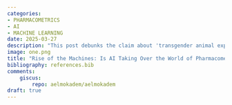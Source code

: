```yaml
---
categories:
- PHARMACOMETRICS
- AI
- MACHINE LEARNING
date: 2025-03-27
description: "This post debunks the claim about 'transgender animal experiments,' clarifying that the research focuses on hormone therapies for conditions like HIV and cancer. It critiques sensationalism and encourages readers to question outrageous headlines and appreciate the value of scientific research."
image: one.png
title: "Rise of the Machines: Is AI Taking Over the World of Pharmacometrics?"
bibliography: references.bib
comments:
    giscus:
        repo: aelmokadem/aelmokadem
draft: true
---
```


